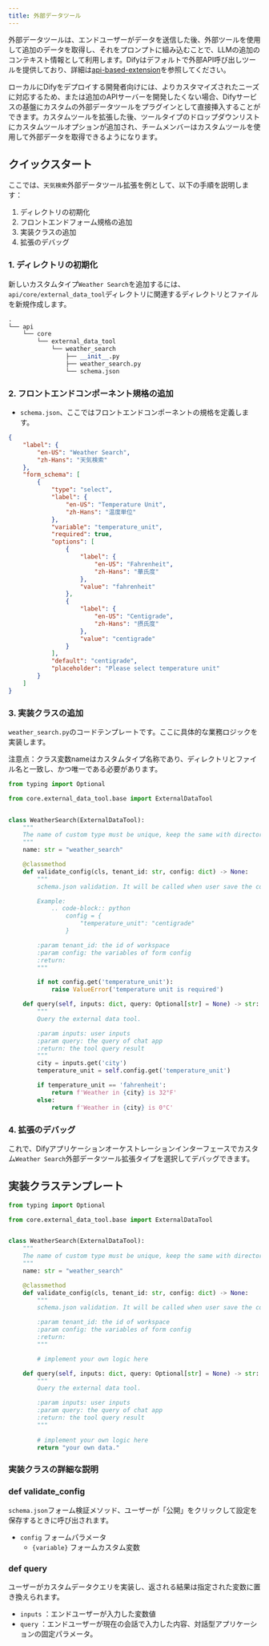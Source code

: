 ```yaml
---
title: 外部データツール
---
```



外部データツールは、エンドユーザーがデータを送信した後、外部ツールを使用して追加のデータを取得し、それをプロンプトに組み込むことで、LLMの追加のコンテキスト情報として利用します。Difyはデフォルトで外部API呼び出しツールを提供しており、詳細は[api-based-extension](/zh-hans/guides/tools/extensions/api-based/api-based-extension)を参照してください。

ローカルにDifyをデプロイする開発者向けには、よりカスタマイズされたニーズに対応するため、または追加のAPIサーバーを開発したくない場合、Difyサービスの基盤にカスタムの外部データツールをプラグインとして直接挿入することができます。カスタムツールを拡張した後、ツールタイプのドロップダウンリストにカスタムツールオプションが追加され、チームメンバーはカスタムツールを使用して外部データを取得できるようになります。

## クイックスタート

ここでは、`天気検索`外部データツール拡張を例として、以下の手順を説明します：

1. ディレクトリの初期化
2. フロントエンドフォーム規格の追加
3. 実装クラスの追加
4. 拡張のデバッグ

### 1. **ディレクトリの初期化**

新しいカスタムタイプ`Weather Search`を追加するには、`api/core/external_data_tool`ディレクトリに関連するディレクトリとファイルを新規作成します。

```python
.
└── api
    └── core
        └── external_data_tool
            └── weather_search
                ├── __init__.py
                ├── weather_search.py
                └── schema.json
```

### 2. **フロントエンドコンポーネント規格の追加**

* `schema.json`、ここではフロントエンドコンポーネントの規格を定義します。

```json
{
    "label": {
        "en-US": "Weather Search",
        "zh-Hans": "天気検索"
    },
    "form_schema": [
        {
            "type": "select",
            "label": {
                "en-US": "Temperature Unit",
                "zh-Hans": "温度単位"
            },
            "variable": "temperature_unit",
            "required": true,
            "options": [
                {
                    "label": {
                        "en-US": "Fahrenheit",
                        "zh-Hans": "華氏度"
                    },
                    "value": "fahrenheit"
                },
                {
                    "label": {
                        "en-US": "Centigrade",
                        "zh-Hans": "摂氏度"
                    },
                    "value": "centigrade"
                }
            ],
            "default": "centigrade",
            "placeholder": "Please select temperature unit"
        }
    ]
}
```

### 3. 実装クラスの追加

`weather_search.py`のコードテンプレートです。ここに具体的な業務ロジックを実装します。

<Warning>
注意点：クラス変数nameはカスタムタイプ名称であり、ディレクトリとファイル名と一致し、かつ唯一である必要があります。
</Warning>

```python
from typing import Optional

from core.external_data_tool.base import ExternalDataTool


class WeatherSearch(ExternalDataTool):
    """
    The name of custom type must be unique, keep the same with directory and file name.
    """
    name: str = "weather_search"

    @classmethod
    def validate_config(cls, tenant_id: str, config: dict) -> None:
        """
        schema.json validation. It will be called when user save the config.

        Example:
            .. code-block:: python
                config = {
                    "temperature_unit": "centigrade"
                }

        :param tenant_id: the id of workspace
        :param config: the variables of form config
        :return:
        """

        if not config.get('temperature_unit'):
            raise ValueError('temperature unit is required')

    def query(self, inputs: dict, query: Optional[str] = None) -> str:
        """
        Query the external data tool.

        :param inputs: user inputs
        :param query: the query of chat app
        :return: the tool query result
        """
        city = inputs.get('city')
        temperature_unit = self.config.get('temperature_unit')

        if temperature_unit == 'fahrenheit':
            return f'Weather in {city} is 32°F'
        else:
            return f'Weather in {city} is 0°C'
```

### 4. **拡張のデバッグ**

これで、Difyアプリケーションオーケストレーションインターフェースでカスタム`Weather Search`外部データツール拡張タイプを選択してデバッグできます。

## 実装クラステンプレート

```python
from typing import Optional

from core.external_data_tool.base import ExternalDataTool


class WeatherSearch(ExternalDataTool):
    """
    The name of custom type must be unique, keep the same with directory and file name.
    """
    name: str = "weather_search"

    @classmethod
    def validate_config(cls, tenant_id: str, config: dict) -> None:
        """
        schema.json validation. It will be called when user save the config.

        :param tenant_id: the id of workspace
        :param config: the variables of form config
        :return:
        """

        # implement your own logic here

    def query(self, inputs: dict, query: Optional[str] = None) -> str:
        """
        Query the external data tool.

        :param inputs: user inputs
        :param query: the query of chat app
        :return: the tool query result
        """
       
        # implement your own logic here
        return "your own data."
```

### 実装クラスの詳細な説明

### def validate\_config

`schema.json`フォーム検証メソッド、ユーザーが「公開」をクリックして設定を保存するときに呼び出されます。

* `config` フォームパラメータ
  * `{variable}` フォームカスタム変数

### def query

ユーザーがカスタムデータクエリを実装し、返される結果は指定された変数に置き換えられます。

* `inputs` ：エンドユーザーが入力した変数値
* `query` ：エンドユーザーが現在の会話で入力した内容、対話型アプリケーションの固定パラメータ。
